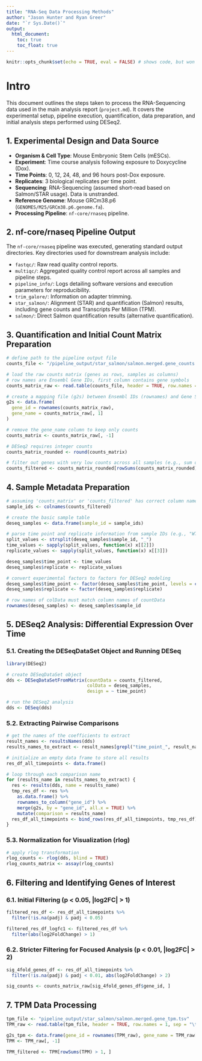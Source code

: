 ```yaml
---
title: "RNA-Seq Data Processing Methods"
author: "Jason Hunter and Ryan Greer"
date: "`r Sys.Date()`"
output:
  html_document:
    toc: true
    toc_float: true
---
```


```r
knitr::opts_chunk$set(echo = TRUE, eval = FALSE) # shows code, but won't run it
```

# Intro

This document outlines the steps taken to process the RNA-Sequencing data used in the main analysis report (`project.md`). It covers the experimental setup, pipeline execution, quantification, data preparation, and initial analysis steps performed using DESeq2.

## 1. Experimental Design and Data Source

- **Organism & Cell Type**: Mouse Embryonic Stem Cells (mESCs).
- **Experiment**: Time course analysis following exposure to Doxycycline (Dox).
- **Time Points**: 0, 12, 24, 48, and 96 hours post-Dox exposure.
- **Replicates**: 3 biological replicates per time point.
- **Sequencing**: RNA-Sequencing (assumed short-read based on Salmon/STAR usage). Data is unstranded.
- **Reference Genome**: Mouse GRCm38.p6 (`GENOMES/M25/GRCm38.p6.genome.fa`).
- **Processing Pipeline**: `nf-core/rnaseq` pipeline.

## 2. nf-core/rnaseq Pipeline Output

The `nf-core/rnaseq` pipeline was executed, generating standard output directories. Key directories used for downstream analysis include:

- `fastqc/`: Raw read quality control reports.
- `multiqc/`: Aggregated quality control report across all samples and pipeline steps.
- `pipeline_info/`: Logs detailing software versions and execution parameters for reproducibility.
- `trim_galore/`: Information on adapter trimming.
- `star_salmon/`: Alignment (STAR) and quantification (Salmon) results, including gene counts and Transcripts Per Million (TPM).
- `salmon/`: Direct Salmon quantification results (alternative quantification).

## 3. Quantification and Initial Count Matrix Preparation

```r
# define path to the pipeline output file
counts_file <- "/pipeline_output/star_salmon/salmon.merged.gene_counts.tsv"

# load the raw counts matrix (genes as rows, samples as columns)
# row names are Ensembl Gene IDs, first column contains gene symbols
counts_matrix_raw <- read.table(counts_file, header = TRUE, row.names = 1, sep = "\t")

# create a mapping file (g2s) between Ensembl IDs (rownames) and Gene Symbols (first column)
g2s <- data.frame(
  gene_id = rownames(counts_matrix_raw),
  gene_name = counts_matrix_raw[, 1]
)

# remove the gene_name column to keep only counts
counts_matrix <- counts_matrix_raw[, -1]

# DESeq2 requires integer counts
counts_matrix_rounded <- round(counts_matrix)

# filter out genes with very low counts across all samples (e.g., sum of counts <= 1)
counts_filtered <- counts_matrix_rounded[rowSums(counts_matrix_rounded) > 1, ]
```

## 4. Sample Metadata Preparation

```r
# assuming 'counts_matrix' or 'counts_filtered' has correct column names
sample_ids <- colnames(counts_filtered)

# create the basic sample table
deseq_samples <- data.frame(sample_id = sample_ids)

# parse time point and replicate information from sample IDs (e.g., "WT_0_R1")
split_values <- strsplit(deseq_samples$sample_id, "_")
time_values <- sapply(split_values, function(x) x[[2]])
replicate_values <- sapply(split_values, function(x) x[[3]])

deseq_samples$time_point <- time_values
deseq_samples$replicate <- replicate_values

# convert experimental factors to factors for DESeq2 modeling
deseq_samples$time_point <- factor(deseq_samples$time_point, levels = c("0", "12", "24", "48", "96"))
deseq_samples$replicate <- factor(deseq_samples$replicate)

# row names of colData must match column names of countData
rownames(deseq_samples) <- deseq_samples$sample_id
```

## 5. DESeq2 Analysis: Differential Expression Over Time

### 5.1. Creating the DESeqDataSet Object and Running DESeq

```r
library(DESeq2)

# create DESeqDataSet object
dds <- DESeqDataSetFromMatrix(countData = counts_filtered,
                              colData = deseq_samples,
                              design = ~ time_point)

# run the DESeq2 analysis
dds <- DESeq(dds)
```

### 5.2. Extracting Pairwise Comparisons

```r
# get the names of the coefficients to extract
result_names <- resultsNames(dds)
results_names_to_extract <- result_names[grepl("time_point_", result_names)]

# initialize an empty data frame to store all results
res_df_all_timepoints <- data.frame()

# loop through each comparison name
for (results_name in results_names_to_extract) {
  res <- results(dds, name = results_name)
  tmp_res_df <- res %>%
    as.data.frame() %>%
    rownames_to_column("gene_id") %>%
    merge(g2s, by = "gene_id", all.x = TRUE) %>%
    mutate(comparison = results_name)
  res_df_all_timepoints <- bind_rows(res_df_all_timepoints, tmp_res_df)
}
```

### 5.3. Normalization for Visualization (rlog)

```r
# apply rlog transformation
rlog_counts <- rlog(dds, blind = TRUE)
rlog_counts_matrix <- assay(rlog_counts)
```

## 6. Filtering and Identifying Genes of Interest

### 6.1. Initial Filtering (p < 0.05, |log2FC| > 1)

```r
filtered_res_df <- res_df_all_timepoints %>%
  filter(!is.na(padj) & padj < 0.05)

filtered_res_df_logfc1 <- filtered_res_df %>%
  filter(abs(log2FoldChange) > 1)
```

### 6.2. Stricter Filtering for Focused Analysis (p < 0.01, |log2FC| > 2)

```r
sig_4fold_genes_df <- res_df_all_timepoints %>%
  filter(!is.na(padj) & padj < 0.01, abs(log2FoldChange) > 2)

sig_counts <- counts_matrix_raw[sig_4fold_genes_df$gene_id, ]
```

## 7. TPM Data Processing

```r
tpm_file <- "pipeline_output/star_salmon/salmon.merged.gene_tpm.tsv"
TPM_raw <- read.table(tpm_file, header = TRUE, row.names = 1, sep = "\t")

g2s_tpm <- data.frame(gene_id = rownames(TPM_raw), gene_name = TPM_raw[, 1])
TPM <- TPM_raw[, -1]

TPM_filtered <- TPM[rowSums(TPM) > 1, ]
```
